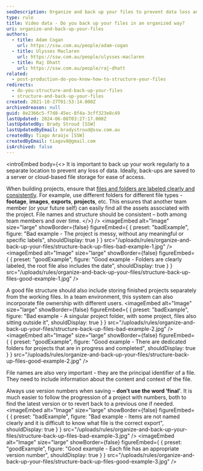 ```yaml
---
seoDescription: Organize and back up your files to prevent data loss and ensure easy accessibility.
type: rule
title: Video data - Do you back up your files in an organized way?
uri: organize-and-back-up-your-files
authors:
  - title: Adam Cogan
    url: https://ssw.com.au/people/adam-cogan
  - title: Ulysses Maclaren
    url: https://ssw.com.au/people/ulysses-maclaren
  - title: Raj Dhatt
    url: https://ssw.com.au/people/raj-dhatt
related:
  - post-production-do-you-know-how-to-structure-your-files
redirects:
  - do-you-structure-and-back-up-your-files
  - structure-and-back-up-your-files
created: 2021-10-27T01:53:14.000Z
archivedreason: null
guid: 8e2366c5-f7d8-45ec-8f4a-3cff323e8c49
lastUpdated: 2024-06-08T03:27:17.000Z
lastUpdatedBy: Brady Stroud [SSW]
lastUpdatedByEmail: bradystroud@ssw.com.au
createdBy: Tiago Araújo [SSW]
createdByEmail: tiagov8@gmail.com
isArchived: false
---
```


<introEmbed
  body={<>
It is important to back up your work regularly to a separate location to prevent any loss of data. Ideally, back-ups are saved to a server or cloud-based file storage for ease of access.

When building projects, ensure that [files and folders are labeled clearly and consistently](/post-production-do-you-know-how-to-structure-your-files). For example, use different folders for different file types - **footage**, **images**, **exports**, **projects**, etc. This ensures that another team member (or your future self) can easily find all the assets associated with the project. File names and structure should be consistent – both among team members and over time.
  </>}
/>
<imageEmbed
  alt="Image"
  size="large"
  showBorder={false}
  figureEmbed={ {
    preset: "badExample",
    figure: "Bad example - The project is messy, without any meaningful or specific labels",
    shouldDisplay: true
  } }
  src="/uploads/rules/organize-and-back-up-your-files/structure-back-up-files-bad-example-1.jpg"
/>
<imageEmbed
  alt="Image"
  size="large"
  showBorder={false}
  figureEmbed={ {
    preset: "goodExample",
    figure: "Good example - Folders are clearly labeled, the root file also includes the date",
    shouldDisplay: true
  } }
  src="/uploads/rules/organize-and-back-up-your-files/structure-back-up-files-good-example-1.jpg"
/>

A good file structure should also include storing finished projects separately from the working files. In a team environment, this system can also incorporate file ownership with different users.
<imageEmbed
  alt="Image"
  size="large"
  showBorder={false}
  figureEmbed={ {
    preset: "badExample",
    figure: "Bad example - A singular project folder, with some project, files also sitting outside it",
    shouldDisplay: true
  } }
  src="/uploads/rules/organize-and-back-up-your-files/structure-back-up-files-bad-example-2.jpg"
/>
<imageEmbed
  alt="Image"
  size="large"
  showBorder={false}
  figureEmbed={ {
    preset: "goodExample",
    figure: "Good example - There are dedicated folders for projects that are in progress and completed",
    shouldDisplay: true
  } }
  src="/uploads/rules/organize-and-back-up-your-files/structure-back-up-files-good-example-2.jpg"
/>

File names are also very important - they are the principal identifier of a file. They need to include information about the content and context of the file.

Always use version numbers when saving – **don’t use the word ‘final’**. It is much easier to follow the progression of a project with numbers, both to find the latest version or to revert back to a previous one if needed.
<imageEmbed
  alt="Image"
  size="large"
  showBorder={false}
  figureEmbed={ {
    preset: "badExample",
    figure: "Bad example - Items are not named clearly and it is difficult to know what file is the correct export",
    shouldDisplay: true
  } }
  src="/uploads/rules/organize-and-back-up-your-files/structure-back-up-files-bad-example-3.jpg"
/>
<imageEmbed
  alt="Image"
  size="large"
  showBorder={false}
  figureEmbed={ {
    preset: "goodExample",
    figure: "Good example - Each file has an appropriate version number",
    shouldDisplay: true
  } }
  src="/uploads/rules/organize-and-back-up-your-files/structure-back-up-files-good-example-3.jpg"
/>
